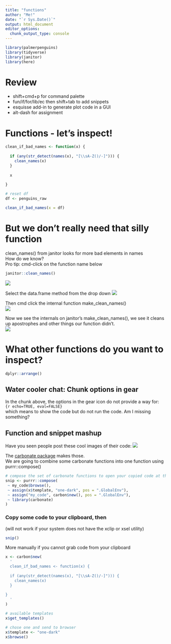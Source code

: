 ```yaml
---
title: "functions"
author: "Me!"
date: "`r Sys.Date()`"
output: html_document
editor_options: 
  chunk_output_type: console
---
```


```r

library(palmerpenguins)
library(tidyverse)
library(janitor)
library(here)

```

# Review

- shift+cmd+p for command palette
- fun/if/for/lib/ec then shift+tab to add snippets
- esquisse add-in to generate plot code in a GUI
- alt-dash for assignment  

# Functions - let's inspect!

```r

clean_if_bad_names <- function(x) {
  
  if (any(str_detect(names(x), "[\\sA-Z()/-]"))) {
    clean_names(x)
  }
  
  x
  
}

# reset df
df <- penguins_raw

clean_if_bad_names(x = df)

```

# But we don't really need that silly function

clean_names() from janitor looks for more bad elements in names\
How do we know?\
Pro tip: cmd-click on the function name below

```r

janitor::clean_names()

```

![](images/inspect1.png)\

Select the data.frame method from the drop down ![](images/inspect2.png)

Then cmd click the internal function make_clean_names()\
![](images/inspect3.png)

Now we see the internals on janitor's make_clean_names(), we see it cleans up apostrophes and other things our function didn't.\
![](images/inspect4.png)

# What other functions do you want to inspect?

```r

dplyr::arrange()

```

## Water cooler chat: Chunk options in gear

In the chunk above, the options in the gear icon do not provide a way for:\
`{r echo=TRUE, eval=FALSE}`\
which means to show the code but do not run the code. Am I missing something?

## Function and snippet mashup

Have you seen people post these cool images of their code: ![](images/snip.png)  

The [carbonate package](https://github.com/yonicd/carbonate) makes those.\
We are going to combine some carbonate functions into one function using purrr::compose()

```r

# compose the set of carbonate functions to open your copied code at the carbonate URL
snip <- purrr::compose(
 ~ my_code$browse(),
 ~ assign(x$template, "one-dark", pos = ".GlobalEnv"),
 ~ assign("my_code", carbon$new(), pos = ".GlobalEnv"),
 ~ library(carbonate)
)

```

### Copy some code to your clipboard, then

(will not work if your system does not have the xclip or xsel utility)

```r
snip()
```

More manually if you cannot grab code from your clipboard

```r

x <- carbon$new(
  '
  clean_if_bad_names <- function(x) {
  
  if (any(str_detect(names(x), "[\\sA-Z()/-]"))) {
    clean_names(x)
  }
  
}
  '
)

# available templates
x$get_templates()

# chose one and send to browser
x$template <- "one-dark"
x$browse()

```
